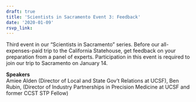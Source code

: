 ```yaml
---
draft: true 
title: 'Scientists in Sacramento Event 3: Feedback'
date: '2020-01-09'
rsvp_link: 
---
```


Third event in our "Scientists in Sacramento" series. Before our all-expenses-paid trip to the California Statehouse, get feedback on your preparation from a panel of experts. Participation in this event is required to join our trip to Sacramento on January 14.

<b>Speakers</b>  
Amiee Alden (Director of Local and State Gov't Relations at UCSF), Ben Rubin, (Director of Industry Partnerships in Precision Medicine at UCSF and former CCST STP Fellow)




